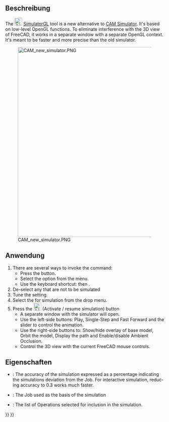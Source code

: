 <languages/>

<div lang="en" dir="ltr" class="mw-content-ltr">
{{Docnav
|[[CAM_Simulator|Simulator]]
|[[CAM_SelectLoop|SelectLoop]]
|[[CAM_Workbench|CAM]]
|IconL=CAM_Simulator.svg
|IconR=CAM_SelectLoop.svg
|IconC=Workbench_CAM.svg
}}
</div>

<div lang="en" dir="ltr" class="mw-content-ltr">
{{GuiCommand
|Name=CAM SimulatorGL
|MenuLocation=CAM → New CAM Simulator
|Workbenches=[[CAM_Workbench|CAM]]
|Shortcut={{KEY|P}} {{KEY|N}}
|Version=1.0
|SeeAlso=[[CAM_Simulator|CAM Simulator]]
}}
</div>

<span id="Description"></span>
==Beschreibung==

<div lang="en" dir="ltr" class="mw-content-ltr">
The [[Image:CAM_SimulatorGL.svg|24px]] [[CAM_SimulatorGL|SimulatorGL]] tool is a new alternative to [[CAM_Simulator|CAM Simulator]]. It's based on low-level OpenGL functions. To eliminate interference with the 3D view of FreeCAD, it works in a separate window with a separate OpenGL context. It's meant to be faster and more precise than the old simulator.
</div>

<div lang="en" dir="ltr" class="mw-content-ltr">
[[Image:CAM_new_simulator.PNG|600px]]
</div>

<span id="Usage"></span>
==Anwendung==

<div lang="en" dir="ltr" class="mw-content-ltr">
# There are several ways to invoke the command:
#* Press the {{Button|[[Image:CAM_SimulatorGL.svg|16px]] [[CAM_SimulatorGL|CAM SimulatorGL]]}} button.
#* Select the {{MenuCommand|CAM → [[Image:CAM_Simulator.svg|16px]] New CAM Simulator}} option from the menu.
#* Use the keyboard shortcut: {{KEY|P}} then {{KEY|N}}.
# De-select any {{MenuCommand|Operations}} that are not to be simulated
# Tune the {{MenuCommand|Accuracy}} setting.
# Select the {{MenuCommand|Job}} for simulation from the drop menu.
# Press the [[Image:CAM_BPlay.svg|24px]] (Activate / resume simulation) button
#* A separate window with the simulator will open.
#* Use the left-side buttons: Play, Single-Step and Fast Forward and the slider to control the animation.
#* Use the right-side buttons to: Show/hide overlay of base model, Orbit the model, Display the path and Enable/disable Ambient Occlusion.
#* Control the 3D view with the current FreeCAD mouse controls.
</div>

<span id="Properties"></span>
==Eigenschaften==

<div lang="en" dir="ltr" class="mw-content-ltr">
* {{PropertyData|Accuracy}}: The accuracy of the simulation expressed as a percentage indicating the simulations deviation from the Job. For interactive simulation, reducing accuracy to 0.3 works much faster.
* {{PropertyData|Job}}: The Job used as the basis of the simulation
* {{PropertyData|Operation List}}: The list of Operations selected for inclusion in the simulation.
</div>


<div lang="en" dir="ltr" class="mw-content-ltr">
{{Docnav
|[[CAM_Simulator|Simulator]]
|[[CAM_SelectLoop|SelectLoop]]
|[[CAM_Workbench|CAM]]
|IconL=CAM_Simulator.svg
|IconR=CAM_SelectLoop.svg
|IconC=Workbench_CAM.svg
}}
</div>

{{CAM_Tools_navi{{#translation:}}}}
{{Userdocnavi{{#translation:}}}}